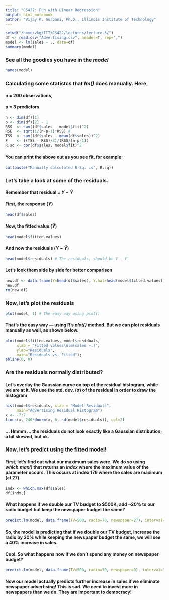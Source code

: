 ```yaml
---
title: "CS422: Fun with Linear Regression"
output: html_notebook
author: "Vijay K. Gurbani, Ph.D., Illinois Institute of Technology"
---
```

<!-- Markdown help: https://www.ssc.wisc.edu/sscc/pubs/RFR/RFR_RMarkdown.html -->
```r
setwd("/home/vkg/IIT/CS422/lectures/lecture-3/")
df <- read.csv("Advertising.csv", header=T, sep=",")
model <- lm(sales ~ ., data=df)
summary(model)
```

### See all the goodies you have in the *model*
```r
names(model)
```

### Calculating some statistcs that ***lm()*** does manually.  Here,
#### n = 200 observations,
#### p = 3 predictors.

```r
n <- dim(df)[1]
p <- dim(df)[2] - 1
RSS  <- sum((df$sales - model$fit)^2)
RSE  <- sqrt(1/(n-p-1)*RSS) # 
TSS  <- sum((df$sales - mean(df$sales))^2)
F    <- ((TSS - RSS)/3)/(RSS/(n-p-1))
R.sq <- cor(df$sales, model$fit)^2
```

#### You can print the above out as you see fit, for example:
```r
cat(paste("Manually calculated R-Sq. is", R.sq))
```

### Let's take a look at some of the residuals.  
#### Remember that residual = $Y - \hat{Y}$
#### First, the response ($Y$)
```r
head(df$sales)
```

#### Now, the fitted value ($\hat{Y}$)
```r
head(model$fitted.values)
```

#### And now the residuals $(Y - \hat{Y})$

```r
head(model$residuals) # The residuals, should be Y - Y'
```

#### Let's look them side by side for better comparison
```r
new.df <- data.frame(Y=head(df$sales), Y.hat=head(model$fitted.values), residual=head(model$residuals))
new.df
rm(new.df)
```


### Now, let's plot the residuals

```r
plot(model, 1) # The easy way using plot()
```
#### That's the easy way --- using R's ***plot()*** method.  But we can plot residuals manually as well, as shown below.
```r
plot(model$fitted.values, model$residuals, 
     xlab = "Fitted values\nlm(sales ~.)", 
     ylab="Residuals", 
     main="Residuals vs. Fitted"); 
abline(0, 0)
```

### Are the residuals normally distributed?  
#### Let's overlay the Gaussian curve on top of the residual histogram, while we are at it.  We use the std. dev. ($\sigma$) of the residual in order to draw the histogram
```r
hist(model$residuals, xlab = "Model Residuals", 
     main="Advertising Residual Histogram")
x <- -7:7
lines(x, 240*dnorm(x, 0, sd(model$residuals)), col=2)
```

#### ... Hmmm ... the residuals do not look exactly like a Gaussian distribution; a bit skewed, but ok.

### Now, let's predict using the fitted model!
#### First, let's find out what our maximum sales were.  We do so using ***which.max()*** that returns an *index* where the maximum value of the parameter occurs.  This occurs at index 176 where the sales are maximum (at 27).
```r
indx <- which.max(df$sales)
df[indx,]
```

#### What happens if we double our TV budget to $500K, add ~20% to our radio budget but keep the newspaper budget the same?
```r
predict.lm(model, data.frame(TV=500, radio=70, newspaper=27), interval="prediction")
```

#### So, the model is predicting that if we double our TV budget, increase the radio by 20% while keeping the newspaper budget the same, we will see a 40% increase in sales.
#### Cool.  So what happens now if we don't spend any money on newspaper budget?
```r
predict.lm(model, data.frame(TV=500, radio=70, newspaper=0), interval="prediction", level=0.95)
```
#### Now our model actually predicts further increase in sales if we eliminate newspaper advertising!  This is sad.  We need to invest more in newspapers than we do.  They are important to democracy!

